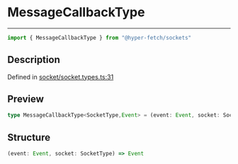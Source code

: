 

# MessageCallbackType

<div class="api-docs__separator" data-reactroot="">

---

</div><div class="api-docs__import" data-reactroot="">

```ts
import { MessageCallbackType } from "@hyper-fetch/sockets"
```

</div><div class="api-docs__section">

## Description

</div><div class="api-docs__description"><span class="api-docs__do-not-parse">



</span></div><p class="api-docs__definition">

Defined in [socket/socket.types.ts:31](https://github.com/BetterTyped/hyper-fetch/blob/c44d728f/packages/sockets/src/socket/socket.types.ts#L31)

</p><div class="api-docs__section">

## Preview

</div><div class="api-docs__preview type single">

```ts
type MessageCallbackType<SocketType,Event> = (event: Event, socket: SocketType) => Event;
```

</div><div class="api-docs__section">

## Structure

</div><div class="api-docs__returns">

```ts
(event: Event, socket: SocketType) => Event
```

</div>